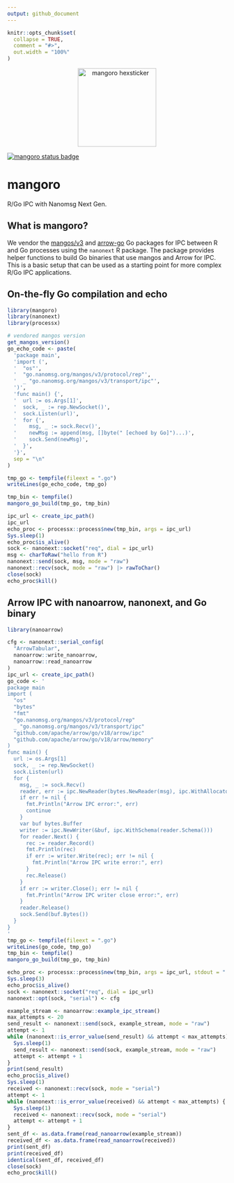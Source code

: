 ```yaml
---
output: github_document
---
```


```r
knitr::opts_chunk$set(
  collapse = TRUE,
  comment = "#>",
  out.width = "100%"
)
```

<p align="center">
  <img src="inst/docs/logo.svg" alt="mangoro hexsticker" width="180"/>
</p>

[![mangoro status badge](https://sounkou-bioinfo.r-universe.dev/mangoro/badges/version)](https://sounkou-bioinfo.r-universe.dev/mangoro)

# mangoro

R/Go IPC with Nanomsg Next Gen.

## What is mangoro?

We vendor the [mangos/v3](https://github.com/nanomsg/mangos) and [arrow-go](https://github.com/apache/arrow-go) Go packages for IPC between R and Go processes using the `nanonext` R package. The package provides helper functions to build Go binaries that use mangos and Arrow for IPC. This is a basic setup that can be used as a starting point for more complex R/Go IPC applications.


## On-the-fly Go compilation and echo

```r

library(mangoro)
library(nanonext)
library(processx)

# vendored mangos version
get_mangos_version()
go_echo_code <- paste(
  'package main',
  'import (',
  '  "os"',
  '  "go.nanomsg.org/mangos/v3/protocol/rep"',
  '  _ "go.nanomsg.org/mangos/v3/transport/ipc"',
  ')',
  'func main() {',
  '  url := os.Args[1]',
  '  sock, _ := rep.NewSocket()',
  '  sock.Listen(url)',
  '  for {',
  '    msg, _ := sock.Recv()',
  '    newMsg := append(msg, []byte(" [echoed by Go]")...)',
  '    sock.Send(newMsg)',
  '  }',
  '}',
  sep = "\n"
)

tmp_go <- tempfile(fileext = ".go")
writeLines(go_echo_code, tmp_go)

tmp_bin <- tempfile()
mangoro_go_build(tmp_go, tmp_bin)

ipc_url <- create_ipc_path()
ipc_url
echo_proc <- processx::process$new(tmp_bin, args = ipc_url)
Sys.sleep(1)
echo_proc$is_alive()
sock <- nanonext::socket("req", dial = ipc_url)
msg <- charToRaw("hello from R")
nanonext::send(sock, msg, mode = "raw")
nanonext::recv(sock, mode = "raw") |> rawToChar()
close(sock)
echo_proc$kill()
```

## Arrow IPC with nanoarrow, nanonext, and Go binary

```r
library(nanoarrow)

cfg <- nanonext::serial_config(
  "ArrowTabular",
  nanoarrow::write_nanoarrow,
  nanoarrow::read_nanoarrow
)
ipc_url <- create_ipc_path()
go_code <- '
package main
import (
  "os"
  "bytes"
  "fmt"
  "go.nanomsg.org/mangos/v3/protocol/rep"
  _ "go.nanomsg.org/mangos/v3/transport/ipc"
  "github.com/apache/arrow/go/v18/arrow/ipc"
  "github.com/apache/arrow/go/v18/arrow/memory"
)
func main() {
  url := os.Args[1]
  sock, _ := rep.NewSocket()
  sock.Listen(url)
  for {
    msg, _ := sock.Recv()
    reader, err := ipc.NewReader(bytes.NewReader(msg), ipc.WithAllocator(memory.DefaultAllocator))
    if err != nil {
      fmt.Println("Arrow IPC error:", err)
      continue
    }
    var buf bytes.Buffer
    writer := ipc.NewWriter(&buf, ipc.WithSchema(reader.Schema()))
    for reader.Next() {
      rec := reader.Record()
      fmt.Println(rec)
      if err := writer.Write(rec); err != nil {
        fmt.Println("Arrow IPC write error:", err)
      }
      rec.Release()
    }
    if err := writer.Close(); err != nil {
      fmt.Println("Arrow IPC writer close error:", err)
    }
    reader.Release()
    sock.Send(buf.Bytes())
  }
}
'
tmp_go <- tempfile(fileext = ".go")
writeLines(go_code, tmp_go)
tmp_bin <- tempfile()
mangoro_go_build(tmp_go, tmp_bin)

echo_proc <- processx::process$new(tmp_bin, args = ipc_url, stdout = "|", stderr = "|"  )
Sys.sleep(3)
echo_proc$is_alive()
sock <- nanonext::socket("req", dial = ipc_url)
nanonext::opt(sock, "serial") <- cfg

example_stream <- nanoarrow::example_ipc_stream()
max_attempts <- 20
send_result <- nanonext::send(sock, example_stream, mode = "raw")
attempt <- 1
while (nanonext::is_error_value(send_result) && attempt < max_attempts) {
  Sys.sleep(1)
  send_result <- nanonext::send(sock, example_stream, mode = "raw")
  attempt <- attempt + 1
}
print(send_result)
echo_proc$is_alive()
Sys.sleep(1)
received <- nanonext::recv(sock, mode = "serial")
attempt <- 1
while (nanonext::is_error_value(received) && attempt < max_attempts) {
  Sys.sleep(1)
  received <- nanonext::recv(sock, mode = "serial")
  attempt <- attempt + 1
}
sent_df <- as.data.frame(read_nanoarrow(example_stream))
received_df <- as.data.frame(read_nanoarrow(received))
print(sent_df)
print(received_df)
identical(sent_df, received_df)
close(sock)
echo_proc$kill()
```
